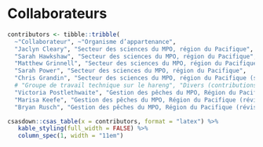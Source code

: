\needspace{0.35\textheight}

# Collaborateurs

```r
contributors <- tibble::tribble(
  ~"Collaborateur", ~"Organisme d’appartenance",
  "Jaclyn Cleary", "Secteur des sciences du MPO, région du Pacifique",
  "Sarah Hawkshaw", "Secteur des sciences du MPO, région du Pacifique",
  "Matthew Grinnell", "Secteur des sciences du MPO, région du Pacifique",
  "Sarah Power", "Secteur des sciences du MPO, région du Pacifique",
  "Chris Grandin", "Secteur des sciences du MPO, région du Pacifique (support analytique)",
  # "Groupe de travail technique sur le hareng", "Divers (contributions aux observations des Premières Nations)",
  "Victoria Postlethwaite", "Gestion des pêches du MPO, Région du Pacifique (réviseur)",
  "Marisa Keefe", "Gestion des pêches du MPO, Région du Pacifique (réviseur)",
  "Bryan Rusch", "Gestion des pêches du MPO, Région du Pacifique (réviseur)")
```

```r
csasdown::csas_table(x = contributors, format = "latex") %>%
   kable_styling(full_width = FALSE) %>%
   column_spec(1, width = "11em")
```
